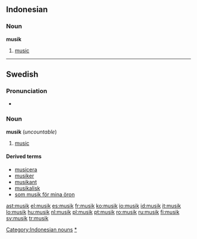 {{also|Musik}}
==Indonesian==

===Noun===
'''musik'''

# [[music]]

[[Category:Indonesian nouns]]

----

==Swedish==

===Pronunciation===
* {{audio|Sv-musik.ogg|audio}}

===Noun===
{{sv-noun-unc-irreg-c|2=musiken}}
'''musik''' {{c}} (''uncountable'')

# [[music]]

====Derived terms====
* [[musicera]]
* [[musiker]]
* [[musikant]]
* [[musikalisk]]
* [[som musik för mina öron]]

[[Category:sv:Music|*]]

[[ast:musik]]
[[el:musik]]
[[es:musik]]
[[fr:musik]]
[[ko:musik]]
[[io:musik]]
[[id:musik]]
[[it:musik]]
[[lo:musik]]
[[hu:musik]]
[[nl:musik]]
[[pl:musik]]
[[pt:musik]]
[[ro:musik]]
[[ru:musik]]
[[fi:musik]]
[[sv:musik]]
[[tr:musik]]